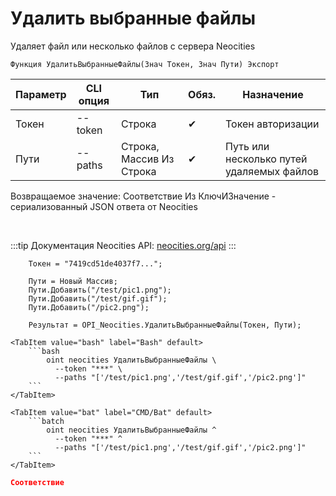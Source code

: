 ﻿---
sidebar_position: 3
description: Удалить выбранные файлы и другие функции для работы с Neocities в Открытом пакете интеграций - бесплатной open-source библиотеке интеграций для 1С:Предприятие 8, OneScript и CLI
keywords: [1C, 1С, 1С:Предприятие, 1С:Предприятие 8.3, API, Интеграция, Сервисы, Обмен, OneScript, CLI, Neocities]
---


# Удалить выбранные файлы
 Удаляет файл или несколько файлов с сервера Neocities



`Функция УдалитьВыбранныеФайлы(Знач Токен, Знач Пути) Экспорт`

  | Параметр | CLI опция | Тип | Обяз. | Назначение |
  |-|-|-|-|-|
  | Токен | --token | Строка | &#x2714; | Токен авторизации |
  | Пути | --paths | Строка, Массив Из Строка | &#x2714; | Путь или несколько путей удаляемых файлов |

  
  Возвращаемое значение:   Соответствие Из КлючИЗначение - сериализованный JSON ответа от Neocities

<br/>

:::tip
Документация Neocities API: [neocities.org/api](https://neocities.org/api)
:::
<br/>



```bsl title="Пример использования для 1С:Предприятие/OneScript"
    Токен = "7419cd51de4037f7...";

    Пути = Новый Массив;
    Пути.Добавить("/test/pic1.png");
    Пути.Добавить("/test/gif.gif");
    Пути.Добавить("/pic2.png");

    Результат = OPI_Neocities.УдалитьВыбранныеФайлы(Токен, Пути);
```
    

 <Tabs>
  
    <TabItem value="bash" label="Bash" default>
        ```bash
            oint neocities УдалитьВыбранныеФайлы \
              --token "***" \
              --paths "['/test/pic1.png','/test/gif.gif','/pic2.png']"
        ```
    </TabItem>
  
    <TabItem value="bat" label="CMD/Bat" default>
        ```batch
            oint neocities УдалитьВыбранныеФайлы ^
              --token "***" ^
              --paths "['/test/pic1.png','/test/gif.gif','/pic2.png']"
        ```
    </TabItem>
</Tabs>


```json title="Результат"
Соответствие
```
